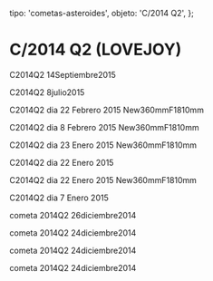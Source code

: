
  tipo: 'cometas-asteroides',
  objeto: 'C/2014 Q2',
};

# C/2014 Q2 (LOVEJOY)

<Imagen
  src="registro/c2014-q2_20150914_2014q2_20150914_i88.jpg"
  fecha="20150914"
/>

C2014Q2 14Septiembre2015

<Imagen
  src="registro/c2014-q2_20150708_2014q2_20150708_i88.jpg"
  fecha="20150708"
/>

C2014Q2 8julio2015

<Imagen
  src="registro/c2014-q2_20121200_2014q2_rgb.jpg"
  fecha="20121200"
/>

<Imagen
  src="registro/c2014-q2_20150222_2014q2sigjpg.jpg"
  fecha="20150222"
/>

C2014Q2 dia 22 Febrero 2015 New360mmF1810mm

<Imagen
  src="registro/c2014-q2_20121200_2014q22.jpg"
  fecha="20121200"
/>

<Imagen
  src="registro/c2014-q2_20150208_2014q2es.jpg"
  fecha="20150208"
/>

C2014Q2 dia 8 Febrero 2015 New360mmF1810mm

<Imagen
  src="registro/c2014-q2_20150123_2014q2_20150123_88.jpg"
  fecha="20150123"
/>

<Imagen
  src="registro/c2014-q2_20150123_2014q2_20152301_i88i.jpg"
  fecha="20150123"
/>

C2014Q2 dia 23 Enero 2015 New360mmF1810mm

<Imagen
  src="registro/c2014-q2_undefined_video-5.png"
/>

<Imagen
  src="registro/c2014-q2_20150123_2014q2_20150123_i88651.jpg"
  fecha="20150123"
/>

<Imagen
  src="registro/c2014-q2_20150122_2014q2_20150123_i88f651.jpg"
  fecha="20150122"
/>

C2014Q2 dia 22 Enero 2015

<Imagen
  src="registro/c2014-q2_20150122_2014q2f1_20150122_i88.jpg"
  fecha="20150122"
/>

C2014Q2 dia 22 Enero 2015 New360mmF1810mm

<Imagen
  src="registro/c2014-q2_20150107_c2014q2_20150107_i88.jpg"
  fecha="20150107"
/>

<Imagen
  src="registro/c2014-q2_20150107_c2014q2fil_20150107_i88.jpg"
  fecha="20150107"
/>

<Imagen
  src="registro/c2014-q2_20150107_c2014q2fil2_20150107_i881.jpg"
  fecha="20150107"
/>

C2014Q2 dia 7 Enero 2015

<Imagen
  src="registro/c2014-q2_20121200_2014q2.jpg"
  fecha="20121200"
/>

<Imagen
  src="registro/c2014-q2_20121200_2014q2f.jpg"
  fecha="20121200"
/>

<Imagen
  src="registro/c2014-q2_20141226_2014q2inv.jpg"
  fecha="20141226"
/>

cometa 2014Q2 26diciembre2014

<Imagen
  src="registro/c2014-q2_20141224_2014q2_20141223_i881.jpg"
  fecha="20141224"
/>

cometa 2014Q2 24diciembre2014

<Imagen
  src="registro/c2014-q2_20141224_2014q2in_20141223_i88.jpg"
  fecha="20141224"
/>

cometa 2014Q2 24diciembre2014

<Imagen
  src="registro/c2014-q2_20141224_2014q2rgb.jpg"
  fecha="20141224"
/>

cometa 2014Q2 24diciembre2014
